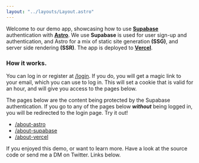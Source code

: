 ```yaml
---
layout: "../layouts/Layout.astro"
---
```


Welcome to our demo app, showcasing how to use [**Supabase**](https://supabase.com/) authentication with [**Astro**](https://astro.build). We use **Supabase** is used for user sign-up and authentication, and Astro for a mix of static site generation **(SSG)**, and server side rendering **(SSR)**. The app is deployed to [**Vercel**](https://vercel.com).

### How it works.
You can log in or register at [/login](/login). If you do, you will get a magic link to your email, which you can use to log in. This will set a cookie that is valid for an hour, and will give you access to the pages below.

The pages below are the content being protected by the Supabase authentication. If you go to any of the pages below _**without**_ being logged in, you will be redirected to the login page. Try it out!

* [/about-astro](/about-astro)
* [/about-supabase](/about-supabase)
* [/about-vercel](/about-vercel)

If you enjoyed this demo, or want to learn more. Have a look at the source code or send me a DM on Twitter. Links below.
<Social />
